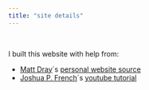 ```yaml
---
title: "site details"
---
```


<br>

I built this website with help from:

* [Matt Dray](https://matt-dray.com)´s [personal website source](https://github.com/matt-dray/personal-site)
* [Joshua P. French](https://jfrench.github.io/)´s [youtube tutorial](https://www.youtube.com/watch?v=e9qCS8ODs4o&list=PLkrJrLs7xfbXcEKhTCKRSr2VXH4yiBeXo&index=1)